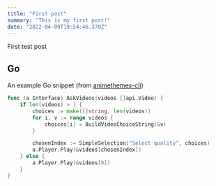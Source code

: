 ```yaml
---
title: "First post"
summary: "This is my first post!"
date: "2022-04-09T19:54:46.370Z"
---
```


First test post

## Go

An example Go snippet (from [animethemes-cli](https://github.com/mayudev/animethemes-cli/blob/main/util/entries.go))

```go
func (a Interface) AskVideos(videos []api.Video) {
	if len(videos) > 1 {
		choices := make([]string, len(videos))
		for i, v := range videos {
			choices[i] = BuildVideoChoiceString(&v)
		}

		chosenIndex := SimpleSelection("Select quality", choices)
		a.Player.Play(&videos[chosenIndex])
	} else {
		a.Player.Play(&videos[0])
	}
}
```
